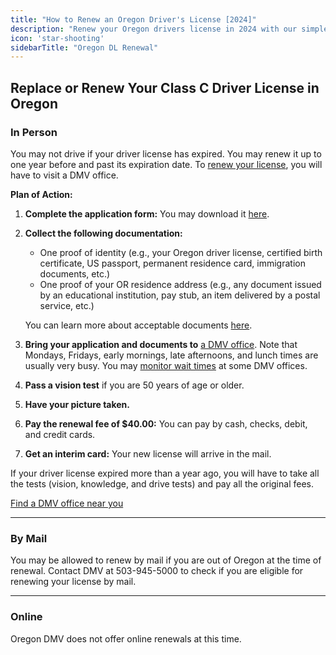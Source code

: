 ```yaml
---
title: "How to Renew an Oregon Driver's License [2024]"
description: "Renew your Oregon drivers license in 2024 with our simple, step-by-step guide. Find all the necessary requirements, forms, fees, and online renewal options to ensure a hassle-free experience. Stay legal and avoid fines - start your renewal process now!"
icon: 'star-shooting'
sidebarTitle: "Oregon DL Renewal"
---
```


## Replace or Renew Your Class C Driver License in Oregon

### In Person

You may not drive if your driver license has expired. You may renew it up to one year before and past its expiration date. To [renew your license](https://driving-tests.org/driving-tests-for-drivers-license-renewal/), you will have to visit a DMV office.

**Plan of Action:**
1. **Complete the application form:** You may download it [here](https://www.oregon.gov/ODOT/Forms/DMV/173fill.pdf).
2. **Collect the following documentation:**
   - One proof of identity (e.g., your Oregon driver license, certified birth certificate, US passport, permanent residence card, immigration documents, etc.)
   - One proof of your OR residence address (e.g., any document issued by an educational institution, pay stub, an item delivered by a postal service, etc.)

   You can learn more about acceptable documents [here](https://www.oregon.gov/ODOT/DMV/Pages/DriverID/IDProof.aspx).
3. **Bring your application and documents to** [a DMV office](https://driving-tests.org/dmv-near-me/). Note that Mondays, Fridays, early mornings, late afternoons, and lunch times are usually very busy. You may [monitor wait times](https://dmv.odot.state.or.us/cf/waittime/index.cfm?action=all_office_wait_times) at some DMV offices.
4. **Pass a vision test** if you are 50 years of age or older.
5. **Have your picture taken.**
6. **Pay the renewal fee of $40.00:** You can pay by cash, checks, debit, and credit cards.
7. **Get an interim card:** Your new license will arrive in the mail.

If your driver license expired more than a year ago, you will have to take all the tests (vision, knowledge, and drive tests) and pay all the original fees.

[Find a DMV office near you](https://driving-tests.org/dmv-near-me/)

---

### By Mail

You may be allowed to renew by mail if you are out of Oregon at the time of renewal. Contact DMV at 503-945-5000 to check if you are eligible for renewing your license by mail.

---

### Online

Oregon DMV does not offer online renewals at this time.